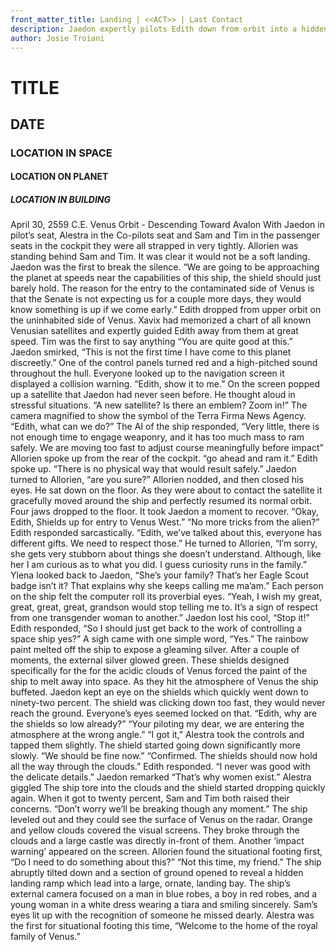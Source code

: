 ```yaml
---
front_matter_title: Landing | <<ACT>> | Last Contact
description: Jaedon expertly pilots Edith down from orbit into a hidden place in Avalon Castle.
author: Josie Troiani
---
```

# TITLE

## DATE

### LOCATION IN SPACE

#### LOCATION ON PLANET

##### LOCATION IN BUILDING

April 30, 2559 C.E.
Venus Orbit - Descending Toward Avalon
With Jaedon in pilot’s seat, Alestra in the Co-pilots seat and Sam and Tim in the passenger seats in the cockpit they were all strapped in very tightly. Allorien was standing behind Sam and Tim. It was clear it would not be a soft landing. Jaedon was the first to break the silence. “We are going to be approaching the planet at speeds near the capabilities of this ship, the shield should just barely hold. The reason for the entry to the contaminated side of Venus is that the Senate is not expecting us for a couple more days, they would know something is up if we come early.”
Edith dropped from upper orbit on the uninhabited side of Venus. Xavix had memorized a chart of all known Venusian satellites and expertly guided Edith away from them at great speed. Tim was the first to say anything “You are quite good at this.”
Jaedon smirked, “This is not the first time I have come to this planet discreetly.”
One of the control panels turned red and a high-pitched sound throughout the hull. Everyone looked up to the navigation screen it displayed a collision warning.
“Edith, show it to me.”
On the screen popped up a satellite that Jaedon had never seen before. He thought aloud in stressful situations. “A new satellite? Is there an emblem? Zoom in!” The camera magnified to show the symbol of the Terra Firma News Agency. “Edith, what can we do?”
The AI of the ship responded, “Very little, there is not enough time to engage weaponry, and it has too much mass to ram safely. We are moving too fast to adjust course meaningfully before impact”
Allorien spoke up from the rear of the cockpit. “go ahead and ram it.”
Edith spoke up. “There is no physical way that would result safely.”
Jaedon turned to Allorien, “are you sure?”
Allorien nodded, and then closed his eyes. He sat down on the floor. As they were about to contact the satellite it gracefully moved around the ship and perfectly resumed its normal orbit. Four jaws dropped to the floor.
It took Jaedon a moment to recover. “Okay, Edith, Shields up for entry to Venus West.”
“No more tricks from the alien?” Edith responded sarcastically.
“Edith, we’ve talked about this, everyone has different gifts. We need to respect those.” He turned to Allorien, “I’m sorry, she gets very stubborn about things she doesn’t understand. Although, like her I am curious as to what you did. I guess curiosity runs in the family.”
Ylena looked back to Jaedon, “She’s your family? That’s her Eagle Scout badge isn’t it? That explains why she keeps calling me ma’am.”
Each person on the ship felt the computer roll its proverbial eyes. “Yeah, I wish my great, great, great, great, grandson would stop telling me to. It’s a sign of respect from one transgender woman to another.”
Jaedon lost his cool, “Stop it!”
Edith responded, “So I should just get back to the work of controlling a space ship yes?”
A sigh came with one simple word, “Yes.”
The rainbow paint melted off the ship to expose a gleaming silver. After a couple of moments, the external silver glowed green. These shields designed specifically for the for the acidic clouds of Venus forced the paint of the ship to melt away into space.
As they hit the atmosphere of Venus the ship buffeted. Jaedon kept an eye on the shields which quickly went down to ninety-two percent. The shield was clicking down too fast, they would never reach the ground. Everyone’s eyes seemed locked on that. “Edith, why are the shields so low already?”
“Your piloting my dear, we are entering the atmosphere at the wrong angle.”
“I got it,” Alestra took the controls and tapped them slightly. The shield started going down significantly more slowly. “We should be fine now.”
“Confirmed. The shields should now hold all the way through the clouds.” Edith responded.
“I never was good with the delicate details.” Jaedon remarked
“That’s why women exist.” Alestra giggled
The ship tore into the clouds and the shield started dropping quickly again. When it got to twenty percent, Sam and Tim both raised their concerns.
“Don’t worry we’ll be breaking though any moment.”
The ship leveled out and they could see the surface of Venus on the radar. Orange and yellow clouds covered the visual screens. They broke through the clouds and a large castle was directly in-front of them. Another ‘impact warning’ appeared on the screen. Allorien found the situational footing first, “Do I need to do something about this?”
“Not this time, my friend.”
The ship abruptly tilted down and a section of ground opened to reveal a hidden landing ramp which lead into a large, ornate, landing bay. The ship’s external camera focused on a man in blue robes, a boy in red robes, and a young woman in a white dress wearing a tiara and smiling sincerely. Sam’s eyes lit up with the recognition of someone he missed dearly.
Alestra was the first for situational footing this time, “Welcome to the home of the royal family of Venus.”

